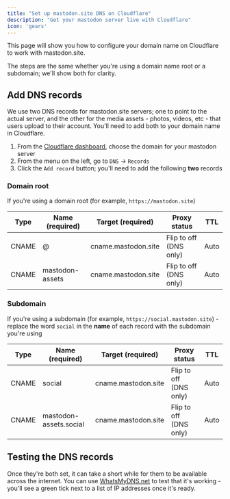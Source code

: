 ```yaml
---
title: "Set up mastodon.site DNS on Cloudflare"
description: "Get your mastodon server live with Cloudflare"
icon: 'gears'
---
```


This page will show you how to configure your domain name on Cloudflare to work with mastodon.site.

<Tip>The steps are the same whether you're using a domain name root or a subdomain; we'll show both for clarity.</Tip>

## Add DNS records

We use two DNS records for mastodon.site servers; one to point to the actual server, and the other for the media assets - photos, videos, etc - that users upload to their account. You'll need to add both to your domain name in Cloudflare.

1. From the [Cloudflare dashboard](https://dash.cloudflare.com), choose the domain for your mastodon server
2. From the menu on the left, go to `DNS` -> `Records`
3. Click the `Add record` button; you'll need to add the following **two** records

### Domain root

If you're using a domain root (for example, `https://mastodon.site`)

| Type   | Name (required)  | Target (required)    | Proxy status           | TTL   |
|--------|------------------|----------------------|------------------------|-------|
| CNAME  | @                | cname.mastodon.site  | Flip to off (DNS only) | Auto  |
| CNAME  | mastodon-assets  | cname.mastodon.site  | Flip to off (DNS only) | Auto  |


### Subdomain

If you're using a subdomain (for example, `https://social.mastodon.site`) - replace the word `social` in the **name** of each record with the subdomain you're using

| Type   | Name (required)         | Target (required)    | Proxy status           | TTL   |
|--------|-------------------------|----------------------|------------------------|-------|
| CNAME  | social                  | cname.mastodon.site  | Flip to off (DNS only) | Auto  |
| CNAME  | mastodon-assets.social  | cname.mastodon.site  | Flip to off (DNS only) | Auto  |

## Testing the DNS records

Once they're both set, it can take a short while for them to be available across the internet. You can use [WhatsMyDNS.net](https://www.whatsmydns.net) to test that it's working - you'll see a green tick next to a list of IP addresses once it's ready.
